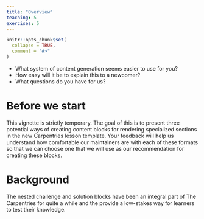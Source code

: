```yaml
---
title: "Overview"
teaching: 5
exercises: 5
---
```


```r
knitr::opts_chunk$set(
  collapse = TRUE,
  comment = "#>"
)
```

::::::::::::::::: questions :::::::::::::::::::::::::::::::::::

 - What system of content generation seems easier to use for you?
 - How easy will it be to explain this to a newcomer?
 - What questions do you have for us?

:::::::::::::::::::::::::::::::::::::::::::::::::::::::::::::::


# Before we start

This vignette is strictly temporary. The goal of this is to present three
potential ways of creating content blocks for rendering specialized sections in
the new Carpentries lesson template. Your feedback will help us understand how
comfortable our maintainers are with each of these formats so that we can choose
one that we will use as our recommendation for creating these blocks.

# Background

The nested challenge and solution blocks have been an integral part of The
Carpentries for quite a while and the provide a low-stakes way for learners to
test their knowledge. 

